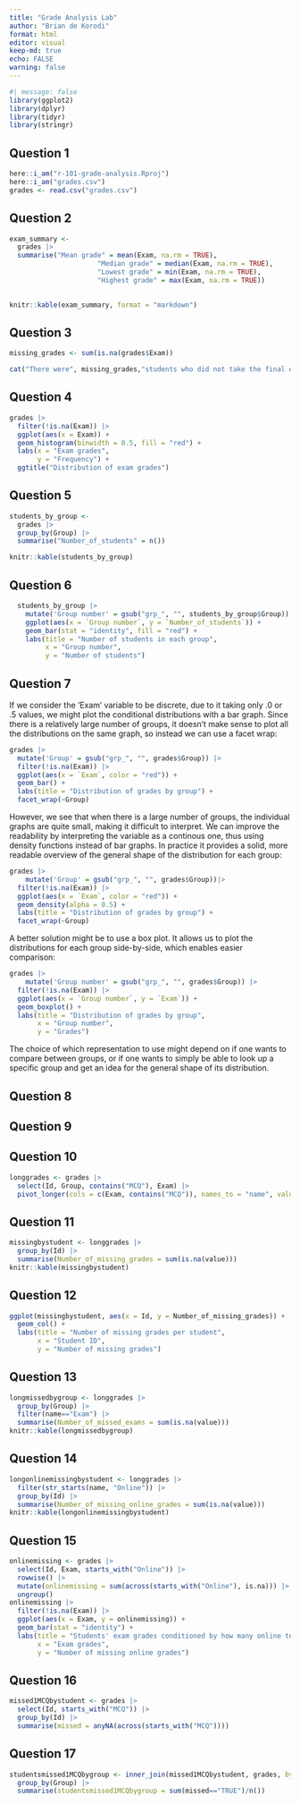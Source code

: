 ```yaml
---
title: "Grade Analysis Lab"
author: "Brian de Korodi"
format: html
editor: visual
keep-md: true
echo: FALSE
warning: false
---
```


```r
#| message: false
library(ggplot2)
library(dplyr)
library(tidyr)
library(stringr)
```

## Question 1

```r
here::i_am("r-101-grade-analysis.Rproj")
here::i_am("grades.csv")
grades <- read.csv("grades.csv")
```

## Question 2

```r
exam_summary <-
  grades |>
  summarise("Mean grade" = mean(Exam, na.rm = TRUE),
                      "Median grade" = median(Exam, na.rm = TRUE),
                      "Lowest grade" = min(Exam, na.rm = TRUE),
                      "Highest grade" = max(Exam, na.rm = TRUE))
  
```

```r
knitr::kable(exam_summary, format = "markdown")
```

## Question 3

```r
missing_grades <- sum(is.na(grades$Exam))
```

```r
cat("There were", missing_grades,"students who did not take the final exam.")
```

## Question 4

```r
grades |>
  filter(!is.na(Exam)) |>
  ggplot(aes(x = Exam)) +
  geom_histogram(binwidth = 0.5, fill = "red") +
  labs(x = "Exam grades",
       y = "Frequency") +
  ggtitle("Distribution of exam grades")
```

## Question 5

```r
students_by_group <- 
  grades |>
  group_by(Group) |>
  summarise("Number_of_students" = n())
```

```r
knitr::kable(students_by_group)
```

## Question 6

```r
  students_by_group |>
    mutate('Group number' = gsub("grp_", "", students_by_group$Group)) |>
    ggplot(aes(x = `Group number`, y = `Number_of_students`)) +
    geom_bar(stat = "identity", fill = "red") +
    labs(title = "Number of students in each group",
         x = "Group number",
         y = "Number of students") 
```

## Question 7

If we consider the 'Exam' variable to be discrete, due to it taking only .0 or .5 values, we might plot the conditional distributions with a bar graph. Since there is a relatively large number of groups, it doesn't make sense to plot all the distributions on the same graph, so instead we can use a facet wrap:

```r
grades |>
  mutate('Group' = gsub("grp_", "", grades$Group)) |>
  filter(!is.na(Exam)) |>
  ggplot(aes(x = `Exam`, color = "red")) + 
  geom_bar() +
  labs(title = "Distribution of grades by group") +
  facet_wrap(~Group)
```

However, we see that when there is a large number of groups, the individual graphs are quite small, making it difficult to interpret. We can improve the readability by interpreting the variable as a continous one, thus using density functions instead of bar graphs. In practice it provides a solid, more readable overview of the general shape of the distribution for each group:

```r
grades |>
    mutate('Group' = gsub("grp_", "", grades$Group))|>
  filter(!is.na(Exam)) |>
  ggplot(aes(x = `Exam`, color = "red")) + 
  geom_density(alpha = 0.5) +
  labs(title = "Distribution of grades by group") +
  facet_wrap(~Group)
```

A better solution might be to use a box plot. It allows us to plot the distributions for each group side-by-side, which enables easier comparison:

```r
grades |>
    mutate('Group number' = gsub("grp_", "", grades$Group)) |>
  filter(!is.na(Exam)) |>
  ggplot(aes(x = `Group number`, y = `Exam`)) +
  geom_boxplot() +
  labs(title = "Distribution of grades by group",
       x = "Group number",
       y = "Grades")
```

The choice of which representation to use might depend on if one wants to compare between groups, or if one wants to simply be able to look up a specific group and get an idea for the general shape of its distribution.

## Question 8

## Question 9

## Question 10

```r
longgrades <- grades |>
  select(Id, Group, contains("MCQ"), Exam) |>
  pivot_longer(cols = c(Exam, contains("MCQ")), names_to = "name", values_to = "value")
```

## Question 11

```r
missingbystudent <- longgrades |>
  group_by(Id) |>
  summarise(Number_of_missing_grades = sum(is.na(value)))
knitr::kable(missingbystudent)
```

## Question 12

```r
ggplot(missingbystudent, aes(x = Id, y = Number_of_missing_grades)) +
  geom_col() +
  labs(title = "Number of missing grades per student",
       x = "Student ID", 
       y = "Number of missing grades")
```

## Question 13

```r
longmissedbygroup <- longgrades |>
  group_by(Group) |>
  filter(name=="Exam") |>
  summarise(Number_of_missed_exams = sum(is.na(value)))
knitr::kable(longmissedbygroup)
```

## Question 14

```r
longonlinemissingbystudent <- longgrades |>
  filter(str_starts(name, "Online")) |>  
  group_by(Id) |>
  summarise(Number_of_missing_online_grades = sum(is.na(value)))
knitr::kable(longonlinemissingbystudent)
```

## Question 15

```r
onlinemissing <- grades |> 
  select(Id, Exam, starts_with("Online")) |>
  rowwise() |>
  mutate(onlinemissing = sum(across(starts_with("Online"), is.na))) |>
  ungroup()
onlinemissing |> 
  filter(!is.na(Exam)) |>
  ggplot(aes(x = Exam, y = onlinemissing)) +
  geom_bar(stat = "identity") +
  labs(title = "Students' exam grades conditioned by how many online tests they missed",
       x = "Exam grades",
       y = "Number of missing online grades")
```

## Question 16

```r
missed1MCQbystudent <- grades |>
  select(Id, starts_with("MCQ")) |>
  group_by(Id) |>
  summarise(missed = anyNA(across(starts_with("MCQ"))))
```

## Question 17

```r
studentsmissed1MCQbygroup <- inner_join(missed1MCQbystudent, grades, by=join_by(Id)) |>
  group_by(Group) |>
  summarise(studentsmissed1MCQbygroup = sum(missed=="TRUE")/n())
```
